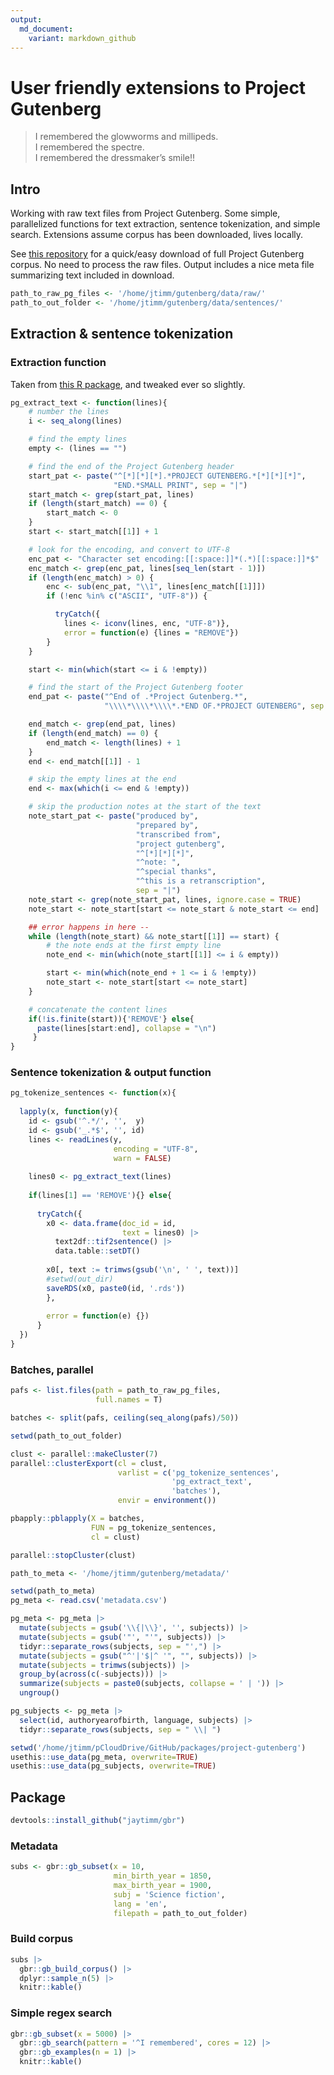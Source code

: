 ```yaml
---
output:
  md_document:
    variant: markdown_github
---
```




# User friendly extensions to Project Gutenberg

> I remembered the glowworms and millipeds.  
> I remembered the spectre.  
> I remembered the dressmaker's smile!! 



## Intro

Working with raw text files from Project Gutenberg. Some simple, parallelized functions for text extraction, sentence tokenization, and simple search. Extensions assume corpus has been downloaded, lives locally.

See [this repository](https://github.com/pgcorpus/gutenberg) for a quick/easy download of full Project Gutenberg corpus.  No need to process the raw files.  Output includes a nice meta file summarizing text included in download.


```r
path_to_raw_pg_files <- '/home/jtimm/gutenberg/data/raw/'
path_to_out_folder <- '/home/jtimm/gutenberg/data/sentences/'
```




## Extraction & sentence tokenization


### Extraction function

Taken from [this R package](https://github.com/patperry/r-corpus/blob/master/R/gutenberg.R), and tweaked ever so slightly.

```r
pg_extract_text <- function(lines){
    # number the lines
    i <- seq_along(lines)

    # find the empty lines
    empty <- (lines == "")

    # find the end of the Project Gutenberg header
    start_pat <- paste("^[*][*][*].*PROJECT GUTENBERG.*[*][*][*]",
                       "END.*SMALL PRINT", sep = "|")
    start_match <- grep(start_pat, lines)
    if (length(start_match) == 0) {
        start_match <- 0
    }
    start <- start_match[[1]] + 1

    # look for the encoding, and convert to UTF-8
    enc_pat <- "Character set encoding:[[:space:]]*(.*)[[:space:]]*$"
    enc_match <- grep(enc_pat, lines[seq_len(start - 1)])
    if (length(enc_match) > 0) {
        enc <- sub(enc_pat, "\\1", lines[enc_match[[1]]])
        if (!enc %in% c("ASCII", "UTF-8")) {

          tryCatch({
            lines <- iconv(lines, enc, "UTF-8")},
            error = function(e) {lines = "REMOVE"})
        }
    }

    start <- min(which(start <= i & !empty))

    # find the start of the Project Gutenberg footer
    end_pat <- paste("^End of .*Project Gutenberg.*",
                     "\\\\*\\\\*\\\\*.*END OF.*PROJECT GUTENBERG", sep = "|")

    end_match <- grep(end_pat, lines)
    if (length(end_match) == 0) {
        end_match <- length(lines) + 1
    }
    end <- end_match[[1]] - 1

    # skip the empty lines at the end
    end <- max(which(i <= end & !empty))

    # skip the production notes at the start of the text
    note_start_pat <- paste("produced by",
                            "prepared by",
                            "transcribed from",
                            "project gutenberg",
                            "^[*][*][*]",
                            "^note: ",
                            "^special thanks",
                            "^this is a retranscription",
                            sep = "|")
    note_start <- grep(note_start_pat, lines, ignore.case = TRUE)
    note_start <- note_start[start <= note_start & note_start <= end]

    ## error happens in here -- 
    while (length(note_start) && note_start[[1]] == start) {
        # the note ends at the first empty line
        note_end <- min(which(note_start[[1]] <= i & empty))

        start <- min(which(note_end + 1 <= i & !empty))
        note_start <- note_start[start <= note_start]
    }

    # concatenate the content lines
    if(!is.finite(start)){'REMOVE'} else{
      paste(lines[start:end], collapse = "\n")
     }
}
```




### Sentence tokenization & output function

```r
pg_tokenize_sentences <- function(x){
  
  lapply(x, function(y){
    id <- gsub('^.*/', '',  y)
    id <- gsub('_.*$', '', id)
    lines <- readLines(y, 
                       encoding = "UTF-8", 
                       warn = FALSE) 
    
    lines0 <- pg_extract_text(lines)
    
    if(lines[1] == 'REMOVE'){} else{
      
      tryCatch({
        x0 <- data.frame(doc_id = id,
                         text = lines0) |>
          text2df::tif2sentence() |> 
          data.table::setDT()
        
        x0[, text := trimws(gsub('\n', ' ', text))]
        #setwd(out_dir)
        saveRDS(x0, paste0(id, '.rds'))
        },
        
        error = function(e) {})
      }
  })
}
```



### Batches, parallel

```r
pafs <- list.files(path = path_to_raw_pg_files,
                   full.names = T)

batches <- split(pafs, ceiling(seq_along(pafs)/50))

setwd(path_to_out_folder)

clust <- parallel::makeCluster(7)
parallel::clusterExport(cl = clust,
                        varlist = c('pg_tokenize_sentences',
                                    'pg_extract_text',
                                    'batches'),
                        envir = environment())

pbapply::pblapply(X = batches, 
                  FUN = pg_tokenize_sentences, 
                  cl = clust)

parallel::stopCluster(clust)
```


```r
path_to_meta <- '/home/jtimm/gutenberg/metadata/'
```


```r
setwd(path_to_meta)
pg_meta <- read.csv('metadata.csv')
```


```r
pg_meta <- pg_meta |>
  mutate(subjects = gsub('\\{|\\}', '', subjects)) |>
  mutate(subjects = gsub('"', "'", subjects)) |>
  tidyr::separate_rows(subjects, sep = "',") |>
  mutate(subjects = gsub("^'|'$|^ '", "", subjects)) |>
  mutate(subjects = trimws(subjects)) |> 
  group_by(across(c(-subjects))) |>
  summarize(subjects = paste0(subjects, collapse = ' | ')) |>
  ungroup()

pg_subjects <- pg_meta |>
  select(id, authoryearofbirth, language, subjects) |>
  tidyr::separate_rows(subjects, sep = " \\| ")

setwd('/home/jtimm/pCloudDrive/GitHub/packages/project-gutenberg')
usethis::use_data(pg_meta, overwrite=TRUE)
usethis::use_data(pg_subjects, overwrite=TRUE)
```





## Package

```r
devtools::install_github("jaytimm/gbr")
```


### Metadata

```r
subs <- gbr::gb_subset(x = 10,
                       min_birth_year = 1850,
                       max_birth_year = 1900,
                       subj = 'Science fiction',
                       lang = 'en',
                       filepath = path_to_out_folder) 
```



### Build corpus

```r
subs |> 
  gbr::gb_build_corpus() |>
  dplyr::sample_n(5) |> 
  knitr::kable()
```




### Simple regex search

```r
gbr::gb_subset(x = 5000) |>
  gbr::gb_search(pattern = '^I remembered', cores = 12) |>
  gbr::gb_examples(n = 1) |>
  knitr::kable()
```



